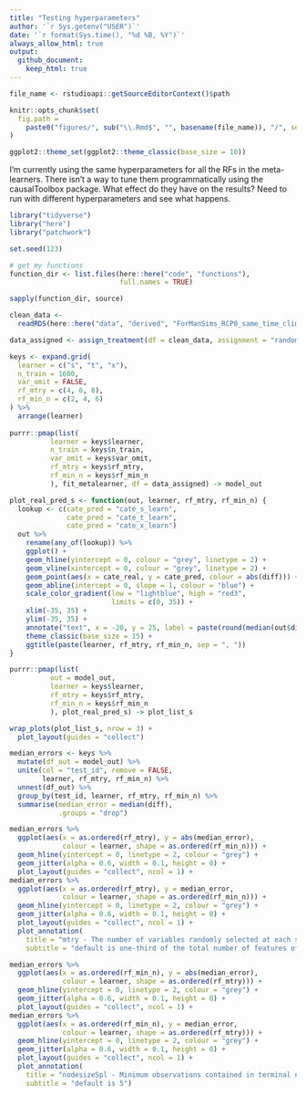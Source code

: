 ```yaml
---
title: "Testing hyperparameters"
author: '`r Sys.getenv("USER")`'
date: '`r format(Sys.time(), "%d %B, %Y")`' 
always_allow_html: true
output: 
  github_document:
    keep_html: true
---
```

	
```r
file_name <- rstudioapi::getSourceEditorContext()$path

knitr::opts_chunk$set(
  fig.path =
    paste0("figures/", sub("\\.Rmd$", "", basename(file_name)), "/", sep = "")
)

ggplot2::theme_set(ggplot2::theme_classic(base_size = 10))
```

I’m currently using the same hyperparameters for all the RFs in the meta-learners. 
There isn’t a way to tune them programmatically using the causalToolbox package. 
What effect do they have on the results? 
Need to run with different hyperparameters and see what happens.

```r
library("tidyverse")
library("here")
library("patchwork")
```

```r
set.seed(123)

# get my functions
function_dir <- list.files(here::here("code", "functions"),
                           full.names = TRUE)

sapply(function_dir, source)

clean_data <-
  readRDS(here::here("data", "derived", "ForManSims_RCP0_same_time_clim.rds")) 
```

```r
data_assigned <- assign_treatment(df = clean_data, assignment = "random")

```

```r
keys <- expand.grid(
  learner = c("s", "t", "x"),
  n_train = 1600,
  var_omit = FALSE,
  rf_mtry = c(4, 6, 8),
  rf_min_n = c(2, 4, 6)
) %>% 
  arrange(learner)
  
purrr::pmap(list(
          learner = keys$learner,
          n_train = keys$n_train,
          var_omit = keys$var_omit,
          rf_mtry = keys$rf_mtry,
          rf_min_n = keys$rf_min_n
          ), fit_metalearner, df = data_assigned) -> model_out
```

```r
plot_real_pred_s <- function(out, learner, rf_mtry, rf_min_n) {
  lookup <- c(cate_pred = "cate_s_learn", 
              cate_pred = "cate_t_learn", 
              cate_pred = "cate_x_learn")
  out %>% 
    rename(any_of(lookup)) %>% 
    ggplot() +
    geom_hline(yintercept = 0, colour = "grey", linetype = 2) +
    geom_vline(xintercept = 0, colour = "grey", linetype = 2) +
    geom_point(aes(x = cate_real, y = cate_pred, colour = abs(diff))) +
    geom_abline(intercept = 0, slope = 1, colour = "blue") +
    scale_color_gradient(low = "lightblue", high = "red3",
                         limits = c(0, 35)) +
    xlim(-35, 35) +
    ylim(-35, 35) +
    annotate("text", x = -20, y = 25, label = paste(round(median(out$diff), 1)), parse = TRUE, colour = "blue") +
    theme_classic(base_size = 15) +
    ggtitle(paste(learner, rf_mtry, rf_min_n, sep = ", "))
}

purrr::pmap(list(
          out = model_out,
          learner = keys$learner,
          rf_mtry = keys$rf_mtry,
          rf_min_n = keys$rf_min_n
          ), plot_real_pred_s) -> plot_list_s

wrap_plots(plot_list_s, nrow = 3) +
  plot_layout(guides = "collect") 
```

```r
median_errors <- keys %>% 
  mutate(df_out = model_out) %>% 
  unite(col = "test_id", remove = FALSE,
        learner, rf_mtry, rf_min_n) %>%
  unnest(df_out) %>%
  group_by(test_id, learner, rf_mtry, rf_min_n) %>%
  summarise(median_error = median(diff),
            .groups = "drop")

median_errors %>% 
  ggplot(aes(x = as.ordered(rf_mtry), y = abs(median_error),
             colour = learner, shape = as.ordered(rf_min_n))) +
  geom_hline(yintercept = 0, linetype = 2, colour = "grey") +
  geom_jitter(alpha = 0.6, width = 0.1, height = 0) +
  plot_layout(guides = "collect", ncol = 1) +
median_errors %>% 
  ggplot(aes(x = as.ordered(rf_mtry), y = median_error,
             colour = learner, shape = as.ordered(rf_min_n))) +
  geom_hline(yintercept = 0, linetype = 2, colour = "grey") +
  geom_jitter(alpha = 0.6, width = 0.1, height = 0) +
  plot_layout(guides = "collect", ncol = 1) +
  plot_annotation(
    title = "mtry - The number of variables randomly selected at each split point",
    subtitle = "default is one-third of the total number of features of the training data (5)")

```

```r
median_errors %>% 
  ggplot(aes(x = as.ordered(rf_min_n), y = abs(median_error), 
             colour = learner, shape = as.ordered(rf_mtry))) +
  geom_hline(yintercept = 0, linetype = 2, colour = "grey") +
  geom_jitter(alpha = 0.6, width = 0.1, height = 0) +
  plot_layout(guides = "collect", ncol = 1) +
median_errors %>% 
  ggplot(aes(x = as.ordered(rf_min_n), y = median_error, 
             colour = learner, shape = as.ordered(rf_mtry))) +
  geom_hline(yintercept = 0, linetype = 2, colour = "grey") +
  geom_jitter(alpha = 0.6, width = 0.1, height = 0) +
  plot_layout(guides = "collect", ncol = 1) +
  plot_annotation(
    title = "nodesizeSpl - Minimum observations contained in terminal nodes",
    subtitle = "default is 5")
```


